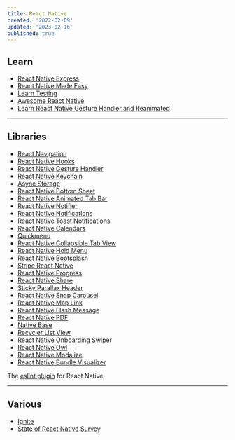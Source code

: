 ```yaml
---
title: React Native
created: '2022-02-09'
updated: '2023-02-16'
published: true
---
```


## Learn

-   [React Native Express](https://www.reactnative.express/)
-   [React Native Made Easy](https://www.reactnative.guide/)
-   [Learn Testing](https://reactnativetesting.io/)
-   [Awesome React Native](https://github.com/jondot/awesome-react-native)
-   [Learn React Native Gesture Handler and Reanimated](https://start-react-native.dev/)

---

## Libraries

-   [React Navigation](https://reactnavigation.org/)
-   [React Native Hooks](https://github.com/react-native-community/hooks)
-   [React Native Gesture Handler](https://github.com/software-mansion/react-native-gesture-handler)
-   [React Native Keychain](https://github.com/oblador/react-native-keychain)
-   [Async Storage](https://github.com/react-native-async-storage/async-storage)
-   [React Native Bottom Sheet](https://github.com/gorhom/react-native-bottom-sheet)
-   [React Native Animated Tab Bar](https://github.com/gorhom/react-native-animated-tabbar)
-   [React Native Notifier](https://github.com/seniv/react-native-notifier)
-   [React Native Notifications](https://github.com/wix/react-native-notifications)
-   [React Native Toast Notifications](https://github.com/arnnis/react-native-toast-notifications)
-   [React Native Calendars](https://github.com/wix/react-native-calendars)
-   [Quickmenu](https://github.com/aullah/quickmenu)
-   [React Native Collapsible Tab View](https://github.com/PedroBern/react-native-collapsible-tab-view)
-   [React Native Hold Menu](https://github.com/enesozturk/react-native-hold-menu)
-   [React Native Bootsplash](https://github.com/zoontek/react-native-bootsplash)
-   [Stripe React Native](https://github.com/stripe/stripe-react-native)
-   [React Native Progress](https://github.com/oblador/react-native-progress)
-   [React Native Share](https://github.com/react-native-share/react-native-share)
-   [Sticky Parallax Header](https://github.com/netguru/sticky-parallax-header)
-   [React Native Snap Carousel](https://github.com/meliorence/react-native-snap-carousel)
-   [React Native Map Link](https://github.com/flexible-agency/react-native-map-link)
-   [React Native Flash Message](https://github.com/lucasferreira/react-native-flash-message)
-   [React Native PDF](https://github.com/wonday/react-native-pdf)
-   [Native Base](https://nativebase.io/)
-   [Recycler List View](https://github.com/Flipkart/recyclerlistview)
-   [React Native Onboarding Swiper](https://github.com/jfilter/react-native-onboarding-swiper)
-   [React Native Owl](https://github.com/FormidableLabs/react-native-owl)
-   [React Native Modalize](https://github.com/jeremybarbet/react-native-modalize)
-   [React Native Bundle Visualizer](https://github.com/IjzerenHein/react-native-bundle-visualizer)

The [eslint plugin](https://github.com/intellicode/eslint-plugin-react-native) for React Native.

---

## Various

-   [Ignite](https://github.com/infinitered/ignite)
-   [State of React Native Survey](https://results.stateofreactnative.com/)
